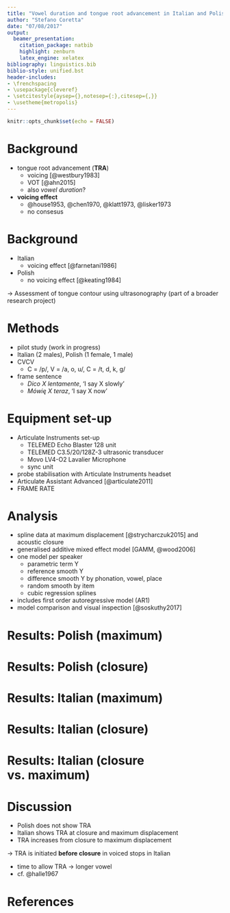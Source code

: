 ```yaml
---
title: "Vowel duration and tongue root advancement in Italian and Polish"
author: "Stefano Coretta"
date: "07/08/2017"
output:
  beamer_presentation:
    citation_package: natbib
    highlight: zenburn
    latex_engine: xelatex
bibliography: linguistics.bib
biblio-style: unified.bst
header-includes:
- \frenchspacing
- \usepackage{cleveref}
- \setcitestyle{aysep={},notesep={:},citesep={,}}
- \usetheme{metropolis}
---
```


```r
knitr::opts_chunk$set(echo = FALSE)
```

# Background

- tongue root advancement (**TRA**)
    - voicing [@westbury1983]
    - VOT [@ahn2015]
    - also *vowel duration*?
- **voicing effect**
    - @house1953, @chen1970, @klatt1973, @lisker1973
    - no consesus

# Background

- Italian
    - voicing effect [@farnetani1986]
- Polish
    - no voicing effect [@keating1984]

→ Assessment of tongue contour using ultrasonography (part of a broader research project)

# Methods

- pilot study (work in progress)
- Italian (2 males), Polish (1 female, 1 male)
-  C\textsubscript{1}V\textsubscript{1}C\textsubscript{2}V\textsubscript{2}
    - C\textsubscript{1} = /p/, V\textsubscript{1} = /a, o, u/, C\textsubscript{2} = /t, d, k, g/
- frame sentence
    - *Dico X lentamente*, 'I say X slowly'
    - *Mówię X teraz*, 'I say X now'

# Equipment set-up

- Articulate Instruments set-up
    - TELEMED Echo Blaster 128 unit
    - TELEMED C3.5/20/128Z-3 ultrasonic transducer
    - Movo LV4-O2 Lavalier Microphone
    - sync unit
- probe stabilisation with Articulate Instruments headset
- Articulate Assistant Advanced [@articulate2011]
- FRAME RATE

# Analysis

- spline data at maximum displacement [@strycharczuk2015] and acoustic closure
- generalised additive mixed effect model [GAMM, @wood2006]
- one model per speaker
    - parametric term Y
    - reference smooth Y
    - difference smooth Y by phonation, vowel, place
    - random smooth by item
    - cubic regression splines
- includes first order autoregressive model (AR1)
- model comparison and visual inspection [@soskuthy2017]

# Results: Polish (maximum)

\begin{figure}
\includegraphics[width = \textwidth]{pl04.pdf}
\end{figure}

# Results: Polish (closure)

\begin{figure}
\includegraphics[width = \textwidth]{pl04-clos.pdf}
\end{figure}

# Results: Italian (maximum)

\begin{figure}
\includegraphics[width = \textwidth]{it01.pdf}
\end{figure}

# Results: Italian (closure)

\begin{figure}
\includegraphics[width = \textwidth]{it01-clos.pdf}
\end{figure}

# Results: Italian (closure vs. maximum)

\begin{figure}
\includegraphics[width = \textwidth]{it01-voiced.pdf}
\end{figure}

# Discussion

- Polish does not show TRA
- Italian shows TRA at closure and maximum displacement
- TRA increases from closure to maximum displacement

→ TRA is initiated **before closure** in voiced stops in Italian

- time to allow TRA → longer vowel
- cf. @halle1967


# References
